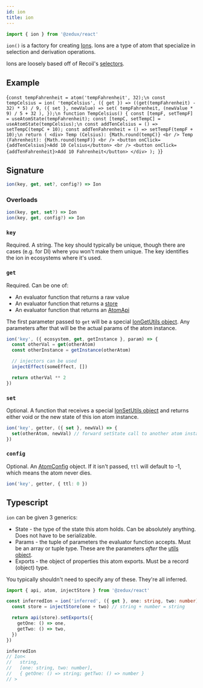 ```yaml
---
id: ion
title: ion
---
```



```ts
import { ion } from '@zedux/react'
```

`ion()` is a factory for creating [Ions](../classes/Ion). Ions are a type of atom that specialize in selection and derivation operations.

Ions are loosely based off of Recoil's [selectors](https://recoiljs.org/docs/api-reference/core/selector).

## Example

<LiveEditor resultVar="TempCelsius">{`
const tempFahrenheit = atom('tempFahrenheit', 32);\n
const tempCelsius = ion(
  'tempCelsius',
  ({ get }) => ((get(tempFahrenheit) - 32) * 5) / 9,
  ({ set }, newValue) =>
    set(
      tempFahrenheit,
      (newValue * 9) / 5 + 32
    ),
});\n
function TempCelsius() {
  const [tempF, setTempF] = useAtomState(tempFahrenheit);
  const [tempC, setTempC] = useAtomState(tempCelsius);\n
  const addTenCelsius = () => setTempC(tempC + 10);
  const addTenFahrenheit = () => setTempF(tempF + 10);\n
  return (
    <div>
      Temp (Celsius): {Math.round(tempC)}
      <br />
      Temp (Fahrenheit): {Math.round(tempF)}
      <br />
      <button onClick={addTenCelsius}>Add 10 Celsius</button>
      <br />
      <button onClick={addTenFahrenheit}>Add 10 Fahrenheit</button>
    </div>
  );
}
`}</LiveEditor>

## Signature

```ts
ion(key, get, set?, config?) => Ion
```

### Overloads

```ts
ion(key, get, set?) => Ion
ion(key, get, config?) => Ion
```

### `key`

Required. A string. The key should typically be unique, though there are cases (e.g. for DI) where you won't make them unique. The key identifies the ion in ecosystems where it's used.

<AtomKeyDesc />

### `get`

Required. Can be one of:

- An evaluator function that returns a raw value
- An evaluator function that returns a [store](../classes/Store)
- An evaluator function that returns an [AtomApi](../classes/AtomApi)

The first parameter passed to `get` will be a special [IonGetUtils object](../types/IonGetUtils). Any parameters after that will be the actual params of the atom instance.

```ts
ion('key', ({ ecosystem, get, getInstance }, param) => {
  const otherVal = get(otherAtom)
  const otherInstance = getInstance(otherAtom)

  // injectors can be used
  injectEffect(someEffect, [])

  return otherVal ** 2
})
```

### `set`

Optional. A function that receives a special [IonSetUtils object](../types/IonSetUtils) and returns either void or the new state of this ion atom instance.

```ts
ion('key', getter, ({ set }, newVal) => {
  set(otherAtom, newVal) // forward setState call to another atom instance
})
```

### `config`

Optional. An [AtomConfig](../types/AtomConfig) object. If it isn't passed, `ttl` will default to -1, which means the atom never dies.

```ts
ion('key', getter, { ttl: 0 })
```

## Typescript

`ion` can be given 3 generics:

- State - the type of the state this atom holds. Can be absolutely anything. Does not have to be serializable.
- Params - the tuple of parameters the evaluator function accepts. Must be an array or tuple type. These are the parameters _after_ the [utils object](../types/IonGetUtils).
- Exports - the object of properties this atom exports. Must be a record (object) type.

You typically shouldn't need to specify any of these. They're all inferred.

```ts
import { api, atom, injectStore } from '@zedux/react'

const inferredIon = ion('inferred', ({ get }, one: string, two: number) => {
  const store = injectStore(one + two) // string + number = string

  return api(store).setExports({
    getOne: () => one,
    getTwo: () => two,
  })
})

inferredIon
// Ion<
//   string,
//   [one: string, two: number],
//   { getOne: () => string; getTwo: () => number }
// >
```
